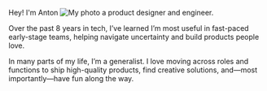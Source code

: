 Hey! I'm Anton ![My photo](/me.jpeg) a product designer and engineer.

Over the past 8 years in tech, I’ve learned I’m most useful in fast-paced early-stage teams, helping navigate uncertainty and build products people love.

In many parts of my life, I’m a generalist. I love moving across roles and functions to ship high-quality products, find creative solutions, and—most importantly—have fun along the way.
